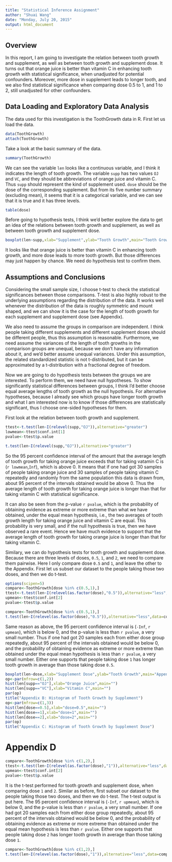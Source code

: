 ```yaml
---
title: "Statistical Inference Assignment"
author: "Shuai Wang"
date: "Monday, July 20, 2015"
output: html_document
---
```


## Overview

In this report, I am going to investigate the relation between tooth growth and supplement, as well as between tooth growth and supplement dose. It turns out that orange juice is better than vitamin C in enhancing tooth growth with statistical significance, when unadjusted for potential confounders. Moreover, more dose in supplement leads to longer tooth, and we also find statistical significance when comparing dose 0.5 to 1, and 1 to 2, still unadjusted for other confounders.

## Data Loading and Exploratory Data Analysis

The data used for this investigation is the ToothGrowth data in R. First let us load the data.

```r
data(ToothGrowth)
attach(ToothGrowth)
```

Take a look at the basic summary of the data.

```r
summary(ToothGrowth)
```

We can see the variable `len` looks like a continuous variable, and I think it indicates the length of tooth growth. The variable `supp` has two values `OJ` and `VC`, and they should be abbreviations of orange juice and vitamin C. Thus `supp` should represent the kind of supplement used. `dose` should be the dose of the corresponding supplement. But from its five number summary (excluding mean), it seems that it is a categorical variable, and we can see that it is true and it has three levels.

```r
table(dose)
```

Before going to hypothesis tests, I think we'd better explore the data to get an idea of the relations between tooth growth and supplement, as well as between tooth growth and supplement dose.

```r
boxplot(len~supp,xlab="Supplement",ylab="Tooth Growth",main="Tooth Growth by Supplement")
```

It looks like that orange juice is better than vitamin C in enhancing tooth growth, and more dose leads to more tooth growth. But those differences may just happen by chance. We need do hypothesis test to confirm them.

## Assumptions and Conclusions

Considering the small sample size, I choose t-test to check the statistical significances between those comparisons. T-test is also highly robust to the underlying assumptions regarding the distribution of the data. It works well whenever the distribution of the data is roughly symmetric and mount shaped, and we can show it is the case for the length of tooth growth for each supplement and supplement dose (see Appendix).

We also need to assume the groups in comparison are independent. I think people taking different supplements and different supplement doses should be different people, thus this assumption is reasonable. Furthermore, we need assume the variances of the length of tooth growths in the comparison groups are unequal, because we don't have any information about it, and we'd better assume unequal variances. Under this assumption, the related standardized statistic is not t-distributed, but it can be approximated by a t-distribution with a fractional degree of freedom.

Now we are going to do hypothesis tests between the groups we are interested. To perform them, we need have null hypotheses. To show significantly statistical differences between groups, I think I'd better choose equal average lengths of tooth growth as the null hypothesis. For alternative hypotheses, because I already see which groups have longer tooth growth and what I am interested now is to know if those differences are statistically significant, thus I choose one-sided hypotheses for them.

First look at the relation between tooth growth and supplement.

```r
ttest<-t.test(len~I(relevel(supp,"OJ")),alternative="greater")
lowmean<-ttest$conf.int[1]
pvalue<-ttest$p.value
```

```r
t.test(len~I(relevel(supp,"OJ")),alternative="greater")
```

So the 95 percent confidence interval of the amount that the average length of tooth growth for taking orange juice exceeds that for taking vatamin C is (`r lowmean`,`Inf`), which is above 0. It means that if one had got 30 samples of people taking orange juice and 30 samples of people taking vitamin C repeatedly and randomly from the same population this data is drawn from, about 95 percent of the intervals obtained would be above 0. Thus the average length of tooth growth for taking orange juice is longer than that for taking vitamin C with statistical significance.

It can also be seen from the p-value `r pvalue`, which is the probability of obtaining evidence as extreme or more extreme than what we have obtained, under the equal mean hypothesis, i.e., the two averages of tooth growth length for taking orange juice and vitamin C are equal. This probability is very small, and if the null hypothesis is true, then we have observed a rare event. Hence we have much evidence to support that the average length of tooth growth for taking orange juice is longer than that for taking vitamin C.

Similary, we can do hypothesis tests for tooth growth and supplement dose. Because there are three levels of doses, `0.5`, `1`, and `2`, we need to compare them pairwise. Here I only compare dose `0.5` and `1`, and leave the other to the Appendix. First let us subset our dataset to the people taking those two doses, and then we do t-test.

```r
options(scipen=5)
compare<-ToothGrowth[dose %in% c(0.5,1),]
ttest<-t.test(len~I(relevel(as.factor(dose),"0.5")),alternative="less",data=compare)
upmean<-ttest$conf.int[2]
pvalue<-ttest$p.value
```

```r
compare<-ToothGrowth[dose %in% c(0.5,1),]
t.test(len~I(relevel(as.factor(dose),"0.5")),alternative="less",data=compare)
```

Same reason as above, the 95 percent confidence interval is (`-Inf`, `r upmean`), which is below 0, and the p-value is less than `r pvalue`, a very small number. Thus if one had got 20 samples each from either dose group repeatedly, about 95 percent of the intervals obtained would be below 0, and the probability of obtaining evidence as extreme or more extreme than obtained under the equal mean hypothesis is less than `r pvalue`, a very small number. Either one supports that people taking dose `1` has longer tooth growth in average than those taking dose `0.5`.

```r
boxplot(len~dose,xlab="Supplement Dose",ylab="Tooth Growth",main="Appendix A: Tooth Growth by Supplement Dose")
op<-par(mfrow=c(1,2))
hist(len[supp=="OJ"],xlab="Orange Juice",main="")
hist(len[supp=="VC"],xlab="Vitamin C",main="")
par(op)
title("Appendix B: Histogram of Tooth Growth by Supplement")
op<-par(mfrow=c(1,3))
hist(len[dose==0.5],xlab="dose=0.5",main="")
hist(len[dose==1],xlab="dose=1",main="")
hist(len[dose==2],xlab="dose=2",main="")
par(op)
title("Appendix C: Histogram of Tooth Growth by Supplement Dose")
```

# Appendix D

```r
compare<-ToothGrowth[dose %in% c(1,2),]
ttest<-t.test(len~I(relevel(as.factor(dose),"1")),alternative="less",data=compare)
upmean<-ttest$conf.int[2]
pvalue<-ttest$p.value
```

It is the t-test performed for tooth growth and supplement dose, when comparing dose `1` and `2`. Similar as before, first subset our dataset to the people taking those two doses, and then we do t-test. The t-test output is put here. The 95 percent confidence interval is (`-Inf`, `r upmean`), which is below 0, and the p-value is less than `r pvalue`, a very small number. If one had got 20 samples each from either dose group repeatedly, about 95 percent of the intervals obtained would be below 0, and the probability of obtaining evidence as extreme or more extreme than obtained under the equal mean hypothesis is less than `r pvalue`. Either one supports that people taking dose `2` has longer tooth growth in average than those taking dose `1`.

```r
compare<-ToothGrowth[dose %in% c(1,2),]
t.test(len~I(relevel(as.factor(dose),"1")),alternative="less",data=compare)
```
